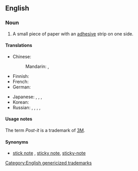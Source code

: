==English==
{{wikipedia}}

===Noun===
{{en-noun|head=[[post]]-[[it]] [[note]]}}

# A small piece of paper with an [[adhesive]] strip on one side.

====Translations====
{{trans-top|a small piece of paper with an adhesive strip on one side}}
* Chinese:
*: Mandarin: {{t|cmn|便利貼|sc=Hani}}, {{t|cmn|便利贴|tr=biànlìtiē|sc=Hani}}
* Finnish: {{t|fi|tarralappu}}
* French: {{t+|fr|post-it|m}} {{qualifier|also capialised "Post-it" as in trademark}}
* German: {{t|de|Klebezettel|m}}
{{trans-mid}}
* Japanese: {{t+|ja|付箋|tr=ふせん, fusen|sc=Jpan}}, {{t|ja|附箋|tr=ふせん, fusen|sc=Jpan}}, {{t|ja|付箋紙|tr=ふせんがみ, fusengami|sc=Jpan}}, {{t|ja|ポストイット|tr=posutoitto|sc=Jpan}}
* Korean: {{t|ko|포스트잇|tr=poseuteuit|sc=Kore}}
* Russian: {{t+|ru|стикер|m|tr=stíker|sc=Cyrl}}, {{t+|ru|записка|f|tr=zapíska|sc=Cyrl}}, {{t+|ru|заметка|f|tr=zamétka|sc=Cyrl}} {{qualifier|note, memo}}, {{t|ru|пост-ит|m|tr=póst-it|sc=Cyrl}}, {{t|ru|[[клейкий|клейкая]] [[бумага]] [[для]] [[заметка|заметок]]|f|tr=kléjkaja bumága dlja zamétok|sc=Cyrl}}
{{trans-bottom}}

====Usage notes====
The term ''Post-it'' is a trademark of [[w:3M|3M]].

====Synonyms====
* {{sense|paper with adhesive strip}} [[stick note]] {{qualifier|informal}}, [[sticky note]], [[sticky-note]]

[[Category:English genericized trademarks]]